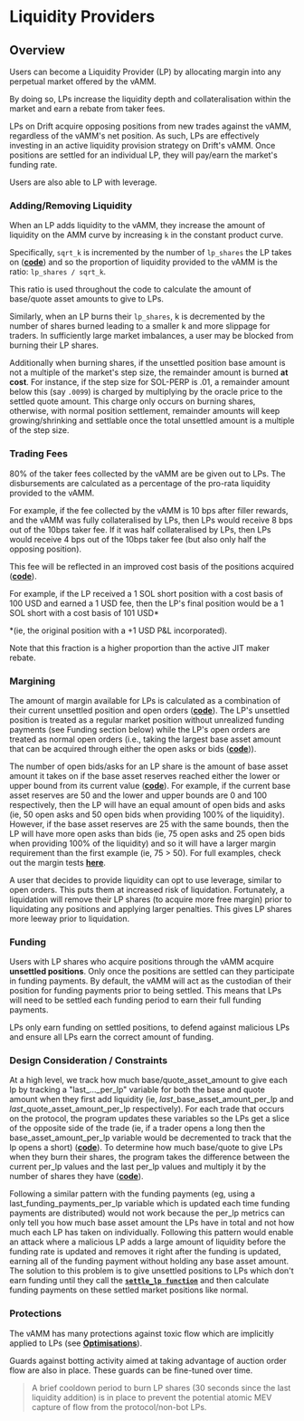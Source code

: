 # Liquidity Providers

## Overview

Users can become a Liquidity Provider (LP) by allocating margin into any perpetual market offered by the vAMM.

By doing so, LPs increase the liquidity depth and collateralisation within the market and earn a rebate from taker fees.

LPs on Drift acquire opposing positions from new trades against the vAMM, regardless of the vAMM's net position. As such, LPs are effectively investing in an active liquidity provision strategy on Drift's vAMM. Once positions are settled for an individual LP, they will pay/earn the market's funding rate.

Users are also able to LP with leverage.


### Adding/Removing Liquidity

When an LP adds liquidity to the vAMM, they increase the amount of liquidity on the AMM curve by increasing `k` in the constant product curve.

Specifically, `sqrt_k` is incremented by the number of `lp_shares` the LP takes on ([**code**](https://github.com/drift-labs/protocol-v2/blob/190b042a4eeec8521aa6e9b54c094fbdea6a28d9/programs/clearing_house/src/lib.rs#L926-L933)) and so the proportion of liquidity provided to the vAMM is the ratio: `lp_shares / sqrt_k`.

This ratio is used throughout the code to calculate the amount of base/quote asset amounts to give to LPs.

Similarly, when an LP burns their `lp_shares`, k is decremented by the number of shares burned leading to a smaller k and more slippage for traders. In sufficiently large market imbalances, a user may be blocked from burning their LP shares.

Additionally when burning shares, if the unsettled position base amount is not a multiple of the market's step size, the remainder amount is burned **at cost**. For instance, if the step size for SOL-PERP is .01, a remainder amount below this (say `.0099`) is charged by multiplying by the oracle price to the settled quote amount. This charge only occurs on burning shares, otherwise, with normal position settlement, remainder amounts will keep growing/shrinking and settlable once the total unsettled amount is a multiple of the step size.

### Trading Fees

80% of the taker fees collected by the vAMM are be given out to LPs. The disbursements are calculated as a percentage of the pro-rata liquidity provided to the vAMM.

For example, if the fee collected by the vAMM is 10 bps after filler rewards, and the vAMM was fully collateralised by LPs, then LPs would receive 8 bps out of the 10bps taker fee. If it was half collateralised by LPs, then LPs would receive  4 bps out of the 10bps taker fee (but also only half the opposing position).

This fee will be reflected in an improved cost basis of the positions acquired ([**code**](https://github.com/drift-labs/protocol-v2/blob/190b042a4eeec8521aa6e9b54c094fbdea6a28d9/programs/clearing_house/src/controller/position.rs#L469)).

For example, if the LP received a 1 SOL short position with a cost basis of 100 USD and earned a 1 USD fee, then the LP's final position would be a 1 SOL short with a cost basis of 101 USD* 

*(ie, the original position with a +1 USD P&L incorporated).

Note that this fraction is a higher proportion than the active JIT maker rebate.

### Margining

The amount of margin available for LPs is calculated as a combination of their current unsettled position and open orders ([**code**](https://github.dev/drift-labs/protocol-v2/blob/190b042a4eeec8521aa6e9b54c094fbdea6a28d9/programs/clearing_house/src/math/margin.rs#L181-L208)). The LP's unsettled position is treated as a regular market position without unrealized funding payments (see Funding section below) while the LP's open orders are treated as normal open orders (i.e., taking the largest base asset amount that can be acquired through either the open asks or bids ([**code**](https://github.com/drift-labs/protocol-v2/blob/190b042a4eeec8521aa6e9b54c094fbdea6a28d9/programs/clearing_house/src/state/user.rs#L237-L258))).

The number of open bids/asks for an LP share is the amount of base asset amount it takes on if the base asset reserves reached either the lower or upper bound from its current value ([**code**](https://github.dev/drift-labs/protocol-v2/blob/190b042a4eeec8521aa6e9b54c094fbdea6a28d9/programs/clearing_house/src/math/lp.rs#L120)). For example, if the current base asset reserves are 50 and the lower and upper bounds are 0 and 100 respectively, then the LP will have an equal amount of open bids and asks (ie, 50 open asks and 50 open bids when providing 100% of the liquidity). However, if the base asset reserves are 25 with the same bounds, then the LP will have more open asks than bids (ie, 75 open asks and 25 open bids when providing 100% of the liquidity) and so it will have a larger margin requirement than the first example (ie, 75 > 50). For full examples, check out the margin tests [**here**](https://github.dev/drift-labs/protocol-v2/blob/190b042a4eeec8521aa6e9b54c094fbdea6a28d9/programs/clearing_house/src/math/margin.rs#L789-L790).

A user that decides to provide liquidity can opt to use leverage, similar to open orders. This puts them at increased risk of liquidation. Fortunately, a liquidation will remove their LP shares (to acquire more free margin) prior to liquidating any positions and applying larger penalties. This gives LP shares more leeway prior to liquidation.

### Funding

Users with LP shares who acquire positions through the vAMM acquire **unsettled positions**. Only once the positions are settled can they participate in funding payments. By default, the vAMM will act as the custodian of their position for funding payments prior to being settled. This means that LPs will need to be settled each funding period to earn their full funding payments.

LPs only earn funding on settled positions, to defend against malicious LPs and ensure all LPs earn the correct amount of funding.

### Design Consideration / Constraints

At a high level, we track how much base/quote\_asset\_amount to give each lp by tracking a "last\_...\_per\_lp" variable for both the base and quote amount when they first add liquidity (ie, *last*\_base\_asset\_amount\_per\_lp and *last*\_quote\_asset\_amount\_per\_lp respectively). For each trade that occurs on the protocol, the program updates these variables so the LPs get a slice of the opposite side of the trade (ie, if a trader opens a long then the base\_asset\_amount\_per\_lp variable would be decremented to track that the lp opens a short) ([**code**](https://github.com/drift-labs/protocol-v2/blob/190b042a4eeec8521aa6e9b54c094fbdea6a28d9/programs/clearing_house/src/controller/position.rs#L433-L448)). To determine how much base/quote to give LPs when they burn their shares, the program takes the difference between the current per\_lp values and the last per\_lp values and multiply it by the number of shares they have ([**code**](https://github.com/drift-labs/protocol-v2/blob/190b042a4eeec8521aa6e9b54c094fbdea6a28d9/programs/clearing_house/src/math/lp.rs#L62-L73)).

Following a similar pattern with the funding payments (eg, using a last\_funding\_payments\_per\_lp variable which is updated each time funding payments are distributed) would not work because the per\_lp metrics can only tell you how much base asset amount the LPs have in total and not how much each LP has taken on individually. Following this pattern would enable an attack where a malicious LP adds a large amount of liquidity before the funding rate is updated and removes it right after the funding is updated, earning all of the funding payment without holding any base asset amount. The solution to this problem is to give unsettled positions to LPs which don't earn funding until they call the [**`settle_lp function`**](https://github.com/drift-labs/protocol-v2/blob/190b042a4eeec8521aa6e9b54c094fbdea6a28d9/programs/clearing_house/src/lib.rs#L780) and then calculate funding payments on these settled market positions like normal.

### Protections

The vAMM has many protections against toxic flow which are implicitly applied to LPs (see [**Optimisations**](/about-v2/optimizations)).

Guards against botting activity aimed at taking advantage of auction order flow are also in place. These guards can be fine-tuned over time.


> A brief cooldown period to burn LP shares (30 seconds since the last liquidity addition) is in place to prevent the potential atomic MEV capture of flow from the protocol/non-bot LPs.


